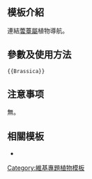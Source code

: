 <includeonly><!-- 在這裡加入模板的保護標識 --></includeonly><noinclude>{{Documentation subpage}}</noinclude>
<!-- 在本行下編輯模板說明 -->
== 模板介紹 ==

連結[[蕓薹屬]]植物導航。

== 參數及使用方法 ==

<pre>{{Brassica}}</pre>

== 注意事项 ==

無。

== 相關模板 ==

* {{tl|Lactuca}}
{{Lactuca|cat=no}}

<includeonly>
<!-- 本行下加入模板的分類 -->
[[Category:維基專題植物模板]]
</includeonly>